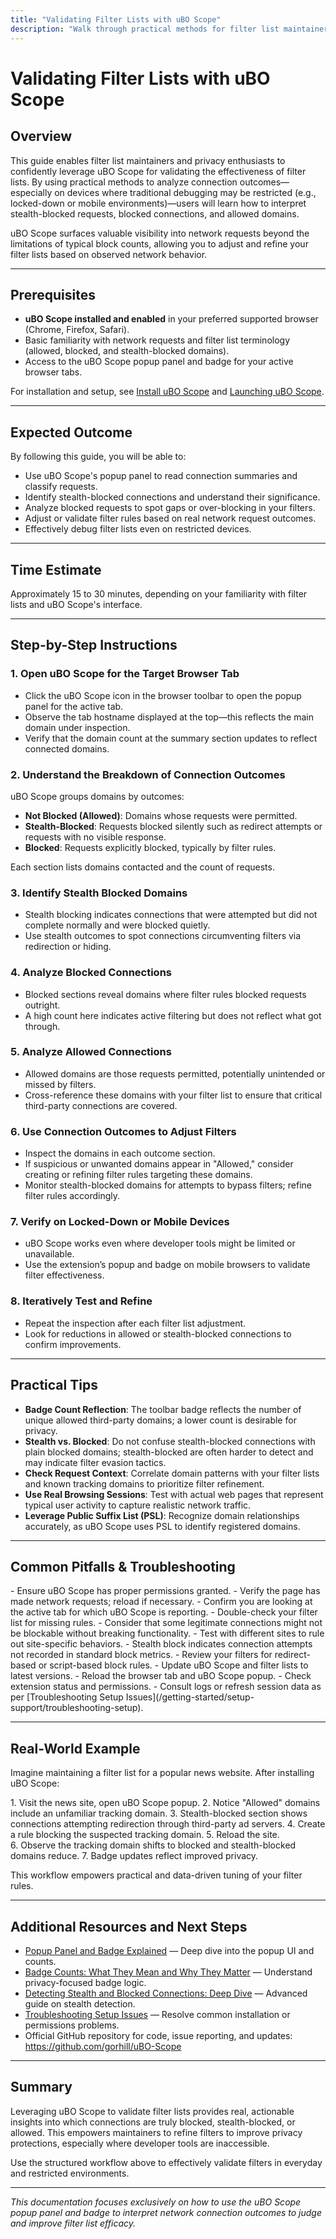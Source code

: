 ```yaml
---
title: "Validating Filter Lists with uBO Scope"
description: "Walk through practical methods for filter list maintainers to use uBO Scope when debugging or validating filter effectiveness, even on locked-down or mobile devices. Focuses on reading stealth connections, blocked requests, and using connection outcomes to adjust filters."
---
```


# Validating Filter Lists with uBO Scope

## Overview
This guide enables filter list maintainers and privacy enthusiasts to confidently leverage uBO Scope for validating the effectiveness of filter lists. By using practical methods to analyze connection outcomes—especially on devices where traditional debugging may be restricted (e.g., locked-down or mobile environments)—users will learn how to interpret stealth-blocked requests, blocked connections, and allowed domains.

uBO Scope surfaces valuable visibility into network requests beyond the limitations of typical block counts, allowing you to adjust and refine your filter lists based on observed network behavior.

---

## Prerequisites
- **uBO Scope installed and enabled** in your preferred supported browser (Chrome, Firefox, Safari).
- Basic familiarity with network requests and filter list terminology (allowed, blocked, and stealth-blocked domains).
- Access to the uBO Scope popup panel and badge for your active browser tabs.

For installation and setup, see [Install uBO Scope](/getting-started/installation-basics/extension-installation) and [Launching uBO Scope](/getting-started/first-run-and-configuration/starting-extension).

---

## Expected Outcome
By following this guide, you will be able to:
- Use uBO Scope's popup panel to read connection summaries and classify requests.
- Identify stealth-blocked connections and understand their significance.
- Analyze blocked requests to spot gaps or over-blocking in your filters.
- Adjust or validate filter rules based on real network request outcomes.
- Effectively debug filter lists even on restricted devices.

---

## Time Estimate
Approximately 15 to 30 minutes, depending on your familiarity with filter lists and uBO Scope's interface.

---

## Step-by-Step Instructions

### 1. Open uBO Scope for the Target Browser Tab
- Click the uBO Scope icon in the browser toolbar to open the popup panel for the active tab.
- Observe the tab hostname displayed at the top—this reflects the main domain under inspection.
- Verify that the domain count at the summary section updates to reflect connected domains.

### 2. Understand the Breakdown of Connection Outcomes
uBO Scope groups domains by outcomes:
- **Not Blocked (Allowed)**: Domains whose requests were permitted.
- **Stealth-Blocked**: Requests blocked silently such as redirect attempts or requests with no visible response.
- **Blocked**: Requests explicitly blocked, typically by filter rules.

Each section lists domains contacted and the count of requests.

### 3. Identify Stealth Blocked Domains
- Stealth blocking indicates connections that were attempted but did not complete normally and were blocked quietly.
- Use stealth outcomes to spot connections circumventing filters via redirection or hiding.

### 4. Analyze Blocked Connections
- Blocked sections reveal domains where filter rules blocked requests outright.
- A high count here indicates active filtering but does not reflect what got through.

### 5. Analyze Allowed Connections
- Allowed domains are those requests permitted, potentially unintended or missed by filters.
- Cross-reference these domains with your filter list to ensure that critical third-party connections are covered.

### 6. Use Connection Outcomes to Adjust Filters
- Inspect the domains in each outcome section.
- If suspicious or unwanted domains appear in "Allowed," consider creating or refining filter rules targeting these domains.
- Monitor stealth-blocked domains for attempts to bypass filters; refine filter rules accordingly.

### 7. Verify on Locked-Down or Mobile Devices
- uBO Scope works even where developer tools might be limited or unavailable.
- Use the extension’s popup and badge on mobile browsers to validate filter effectiveness.

### 8. Iteratively Test and Refine
- Repeat the inspection after each filter list adjustment.
- Look for reductions in allowed or stealth-blocked connections to confirm improvements.

---

## Practical Tips

- **Badge Count Reflection**: The toolbar badge reflects the number of unique allowed third-party domains; a lower count is desirable for privacy.
- **Stealth vs. Blocked**: Do not confuse stealth-blocked connections with plain blocked domains; stealth-blocked are often harder to detect and may indicate filter evasion tactics.
- **Check Request Context**: Correlate domain patterns with your filter lists and known tracking domains to prioritize filter refinement.
- **Use Real Browsing Sessions**: Test with actual web pages that represent typical user activity to capture realistic network traffic.
- **Leverage Public Suffix List (PSL)**: Recognize domain relationships accurately, as uBO Scope uses PSL to identify registered domains.

---

## Common Pitfalls & Troubleshooting

<AccordionGroup title="Troubleshooting Stealth and Filter Validation">
<Accordion title="No Data or Empty Popup">
- Ensure uBO Scope has proper permissions granted.
- Verify the page has made network requests; reload if necessary.
- Confirm you are looking at the active tab for which uBO Scope is reporting.
</Accordion>
<Accordion title="Unexpectedly High Allowed Domains Count">
- Double-check your filter list for missing rules.
- Consider that some legitimate connections might not be blockable without breaking functionality.
- Test with different sites to rule out site-specific behaviors.
</Accordion>
<Accordion title="Stealth-Blocked Domains Not Showing as Blocked">
- Stealth block indicates connection attempts not recorded in standard block metrics.
- Review your filters for redirect-based or script-based block rules.
- Update uBO Scope and filter lists to latest versions.
</Accordion>
<Accordion title="uBO Scope Badge Not Updating">
- Reload the browser tab and uBO Scope popup.
- Check extension status and permissions.
- Consult logs or refresh session data as per [Troubleshooting Setup Issues](/getting-started/setup-support/troubleshooting-setup).
</Accordion>
</AccordionGroup>

---

## Real-World Example

Imagine maintaining a filter list for a popular news website. After installing uBO Scope:

1. Visit the news site, open uBO Scope popup.
2. Notice "Allowed" domains include an unfamiliar tracking domain.
3. Stealth-blocked section shows connections attempting redirection through third-party ad servers.
4. Create a rule blocking the suspected tracking domain.
5. Reload the site.
6. Observe the tracking domain shifts to blocked and stealth-blocked domains reduce.
7. Badge updates reflect improved privacy.

This workflow empowers practical and data-driven tuning of your filter rules.

---

## Additional Resources and Next Steps

- [Popup Panel and Badge Explained](/guides/getting-started-essentials/core-workflow-interpreting-popup) — Deep dive into the popup UI and counts.
- [Badge Counts: What They Mean and Why They Matter](/guides/getting-started-essentials/understanding-badge-logic) — Understand privacy-focused badge logic.
- [Detecting Stealth and Blocked Connections: Deep Dive](/guides/advanced-insight-analysis/identifying-stealth-requests) — Advanced guide on stealth detection.
- [Troubleshooting Setup Issues](/getting-started/setup-support/troubleshooting-setup) — Resolve common installation or permissions problems.
- Official GitHub repository for code, issue reporting, and updates: https://github.com/gorhill/uBO-Scope

---

## Summary
Leveraging uBO Scope to validate filter lists provides real, actionable insights into which connections are truly blocked, stealth-blocked, or allowed. This empowers maintainers to refine filters to improve privacy protections, especially where developer tools are inaccessible.

Use the structured workflow above to effectively validate filters in everyday and restricted environments.


---

*This documentation focuses exclusively on how to use the uBO Scope popup panel and badge to interpret network connection outcomes to judge and improve filter list efficacy.*